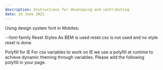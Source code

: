 ```yaml
---
description: Instructions for developing and contributing
date: 15 June 2021
---
```


Using design system font in Mobiles:

--font-family
Reset Styles
As BEM is used reset.css is not used and no style reset is done.

Polyfill for IE
For css variables to work on IE we use a polyfill at runtime to achieve dynamic theming through variables. Please add the following polyfill in your page.
